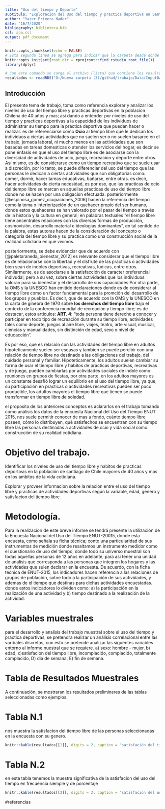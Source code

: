 ```yaml
---
title: "Uso del tiempo y Deporte"
subtitulo: "Exploracion del Uso del tiempo y practica deportiva en Santiago de Chile"
author: "Yazer Primera Nader"
date: "16/7/2020"
bibliography: biblioteca.bib
csl: apa.csl
output: pdf_document
---
```


```r
knitr::opts_chunk$set(echo = FALSE)
# Esta segunda línea se agrega para indicar que la carpeta desde donde debe partir buscando archivos es la del proyecto R
knitr::opts_knit$set(root.dir = rprojroot::find_rstudio_root_file())
library(dplyr)
```

```r
# Con este comando se carga el archivo (lista) que contiene los resultados
resultados <- readRDS("D:/Nueva carpeta (3)/githud/trabajo/Data/InputData/DataSources/resultados-enut.rds")

```


## Introducción

El presente tema de trabajo, toma como referencia explorar y analizar los niveles de uso del tiempo libre y practicas deportivas en la poblacion Chilena de 40 años y mas; asi dando a entender por niveles de uso del tiempo y practicas deportivas a la capacidad de los individuos de administrar su tiempo para la practica deportiva que puedan hacer o realizar. es de referenciarse como **Ocio** al tiempo libre que le dedican los individuos a ciertas actividades que no suelen ser o no suelen basarce en el trabajo, jornada laboral, ni mucho menos en las actividades que son basadas en tareas domesticas o atender los servicios del hogar, es decir se pone énfasis en que el uso del tiempo libre es de asociarse con la diversidad de actividades de ocio, juego, recreacion y deporte entre otros. Así mismo, es de considerarse como un tiempo recreativo que se suele usar a discreción, por lo tanto, se puede diferenciar del uso del tiempo que las personas le dedican a ciertas actividades que son obligatorias como: comer, dormir, hacer tareas educativas, bañarse, entre otras. es decir, hacer actividades de cierta necesidad, es por eso, que las practicas de ocio del tiempo libre se marcan en aquellas practicas de uso del tiempo libre donde no se hacen por una obligacion efectuada. posteriormente [@espinosa_gomez_ocupaciones_2006] hacen la referencia del tiempo como la toma o interiorización de un quehacer propio del ser humano, donde estos quehaceres se han valorado por el pasar del tiempo a través de la historia y la cultura en general; en palabras textuales "el tiempo libre tiene ancentrales relaciones con las diversas formas de producción, cosmovisión, desarrollo material e ideologias dominantes", en tal sentido de la palabra, estas autoras hacen de la consideración del concepto o categoria del tiempo libre y su practica como una construcción social de la realidad cotidiana en que vivimos.

posteriormente, se debe evidenciar que de acuerdo con [@paletaraneda_bienestar_2012] es relevante considerar que el tiempo libre es de relacionarse con la libertad y el disfrute de las practicas o actividades bien sean de indoles deportivas, recreativas, ludicas, entre otros. Similarmente, es de asociarse a la satisfacción de caracter preferencial indivudal, pero a su vez, sobre ciertas actividades que los individuos valoran para su bienestar y el desarrollo de sus capacidades.Por otra parte, la OMS y la UNESCO han emitido declaraciones donde es de considerar al tiempo libre como un factor fundamental para la promción del desarrollo de los grupos y pueblos. Es decir, que de acuerdo con la OMS y la UNESCO en la carta de ginebra de 1970 sobre **los derechos del tiempo libre** bajo el contexto de la conferencia mundial de recreación y tiempo libre; es de destacar, estos articulos: 
**ART. 4**: "toda persona tiene derecho a conocer y participar en todo tipo de recreación durante su tiempo libre, actividades tales como deporte, juegos al aire libre, viajes, teatro, arte visual, musical, ciencias y manualidades, sin distinción de edad, sexo o nivel de educacción".

\newpage

Es por eso, que es relación con las actividades del tiempo libre en adultos hipoteticamente suelen ser escasas y tambien se puede percibir con una relación de tiempo libre no destinado a las obligaciones del trabajo, del cuidado personal y familiar. Hipoteticamente, los adultos suelen cambiar su forma de usar el tiempo libre y habitos de practicas deportivas, recreativas y de juego, pueden cambiarlas por actividades sociales de indole como: reuniones en grupos de fiestas, por otra parte, en los adultos mayores es un constante desafió lograr un equilibrio en el uso del tiempo libre, ya que, su participación en practicas o actividades recreativas pueden ser poco producible, los adultos mayores el tiempo libre que tienen se puede transformar en tiempo libre de soledad.

el proposito de los anteriores conceptos es aclararlos en el trabajo tomando como análisis los datos de la encuesta Nacional del Uso del Tiempo ENUT 2015, nos suele permitir conocer de mas a fondo, cuánto tiempo libre poseen, cómo lo distribuyen, qué satisfechos se encuentran con su tiempo libre las personas destinadas a actividades de ocio y vida social como construcción de su realidad cotidiana. 

# Objetivo del trabajo.

Identificar los niveles de uso del tiempo libre y habitos de practicas deportivas en la población de santiago de Chile mayores de 40 años y mas en los ambitos de la vida cotidiana.

Explorar y proveer informacion sobre la relación entre el uso del tiempo libre y practicas de actividades deportivas segun la variable, edad, genero y satisfacion del tiempo libre.

# Metodología.

Para la realizacion de este breve informe se tendrá presente la utilización de la Encuesta Nacional del Uso del Tiempo ENUT-20015, donde esta encuesta, como señala su ficha técnica; conto una particularidad de sus instrumentos de medición donde resaltamos un instrumento medidor como el cuestionario de uso del tiempo, donde todo su universo muestral son todas aquellas personas de 12 años en adelante, para asi tener una unidad de analisis que corresponda a las personas que integren los hogares y las actividades que sulen declarar en la encuesta. 
De acuerdo, con la ficha técnica de ENUT-2015, los indicadores hacen referencia a las relaciones de grupos de población, sobre todo a la participación de sus actividades, y ademas de el tiempo que destinas para dichas actividades encuestadas. donde estos indicadores lo dividen como: a) la participación en la realización de una actividad y b) tiempo destinado a la realización de la actividad.

# Variables muestrales

para el desarrollo y analisis del trabajo muestral sobre el uso del tiempo y practica deportivas, se pretendra realizar un análisis correlacional entre las varibales discretas, con esto se pretende analizar las siguentes variables entorno al informe nuestral que se requiere. a) sexo: hombre - mujer, b) edad, c)satisfacion del tiempo libre, incomplacido, complacido, totalmente complacido, D) dia de semana, E) fin de semana.

\newpage

# Tabla de Resultados Muestrales

A continuación, se mostraran los resultados preliminares de las tablas seleccionadas como ejemplos.

# Tabla N.1 

nos muestra la satisfacion del tiempo libre de las personas seleccionadas en la encuesta con su genero. 

```r
knitr::kable(resultados[[1]], digits = 2, caption = "satisfación del tiempo libre de acuerdo a genero")
```



# Tabla N.2
en esta tabla tenemos la muestra significativa de la satisfacion del uso del tiempo en frecuencia siemple y de porcentaje

```r
knitr::kable(resultados[[2]], digits = 2, caption = "satisfacion del uso del tiempo libre")
```

#referencias

